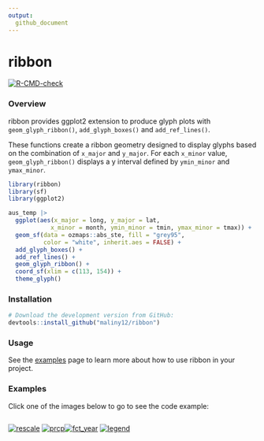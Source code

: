 ```yaml
---
output: 
  github_document
---
```


# ribbon

  <!-- badges: start -->
  [![R-CMD-check](https://github.com/maliny12/glyph/actions/workflows/R-CMD-check.yaml/badge.svg)](https://github.com/maliny12/glyph/actions/workflows/R-CMD-check.yaml)
  <!-- badges: end -->

### Overview

ribbon provides ggplot2 extension to produce glyph plots with `geom_glyph_ribbon()`,
`add_glyph_boxes()` and `add_ref_lines()`.

These functions create a ribbon geometry designed to display glyphs
based on the combination of `x_major` and `y_major`. For each `x_minor`
value, `geom_glyph_ribbon()` displays a y interval defined by
`ymin_minor` and `ymax_minor`. 

```r
library(ribbon)
library(sf)
library(ggplot2)

aus_temp |>
  ggplot(aes(x_major = long, y_major = lat,
            x_minor = month, ymin_minor = tmin, ymax_minor = tmax)) +
  geom_sf(data = ozmaps::abs_ste, fill = "grey95",
          color = "white", inherit.aes = FALSE) +
  add_glyph_boxes() +
  add_ref_lines() +
  geom_glyph_ribbon() +
  coord_sf(xlim = c(113, 154)) +
  theme_glyph()

```

### Installation

```r
# Download the development version from GitHub:
devtools::install_github("maliny12/ribbon")
```


### Usage 

See the [examples](https://maliny12.github.io/ribbon/articles/Examples.html) page to learn more about how to use ribbon in your project.


### Examples

Click one of the images below to go to see the code example:

:::: {style="display: flex;"}

::: {}

[![rescale](docs/articles/Examples_files/figure-html/global_local_rescale.png)](https://maliny12.github.io/ribbon/articles/Examples.html#comparison-between-global-rescale-and-local-rescale){width=200px}
[![prcp](docs/articles/Examples_files/figure-html/prcp_dist.png)](https://maliny12.github.io/ribbon/articles/Examples.html#mapping-precipitation-across-australia-with-glyphs){width=200px}

:::

::: {}

[![fct_year](docs/articles/Examples_files/figure-html/fct_year.png)](https://maliny12.github.io/ribbon/articles/Examples.html#comparative-visualization-by-factors-across-yearss){width=200px}
[![legend](docs/articles/Examples_files/figure-html/legend.png)](https://maliny12.github.io/ribbon/articles/Examples.html#integrating-legends-in-map-visualizations){width=200px}

:::

::::








